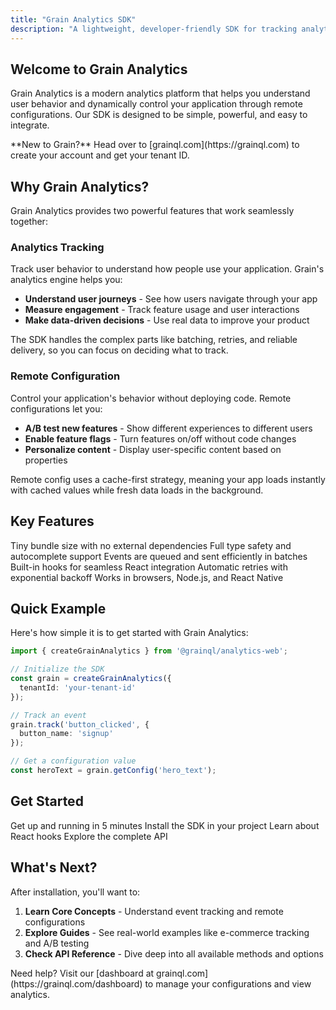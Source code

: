 ```yaml
---
title: "Grain Analytics SDK"
description: "A lightweight, developer-friendly SDK for tracking analytics and managing remote configurations"
---
```


## Welcome to Grain Analytics

Grain Analytics is a modern analytics platform that helps you understand user behavior and dynamically control your application through remote configurations. Our SDK is designed to be simple, powerful, and easy to integrate.

<Note>
  **New to Grain?** Head over to [grainql.com](https://grainql.com) to create your account and get your tenant ID.
</Note>

## Why Grain Analytics?

Grain Analytics provides two powerful features that work seamlessly together:

### Analytics Tracking

Track user behavior to understand how people use your application. Grain's analytics engine helps you:

- **Understand user journeys** - See how users navigate through your app
- **Measure engagement** - Track feature usage and user interactions
- **Make data-driven decisions** - Use real data to improve your product

The SDK handles the complex parts like batching, retries, and reliable delivery, so you can focus on deciding what to track.

### Remote Configuration

Control your application's behavior without deploying code. Remote configurations let you:

- **A/B test new features** - Show different experiences to different users
- **Enable feature flags** - Turn features on/off without code changes
- **Personalize content** - Display user-specific content based on properties

Remote config uses a cache-first strategy, meaning your app loads instantly with cached values while fresh data loads in the background.

## Key Features

<CardGroup cols={2}>
  <Card title="Zero Dependencies" icon="feather">
    Tiny bundle size with no external dependencies
  </Card>
  <Card title="TypeScript First" icon="code">
    Full type safety and autocomplete support
  </Card>
  <Card title="Automatic Batching" icon="layer-group">
    Events are queued and sent efficiently in batches
  </Card>
  <Card title="React Hooks" icon="react">
    Built-in hooks for seamless React integration
  </Card>
  <Card title="Retry Logic" icon="rotate">
    Automatic retries with exponential backoff
  </Card>
  <Card title="Cross-Platform" icon="globe">
    Works in browsers, Node.js, and React Native
  </Card>
</CardGroup>

## Quick Example

Here's how simple it is to get started with Grain Analytics:

```typescript
import { createGrainAnalytics } from '@grainql/analytics-web';

// Initialize the SDK
const grain = createGrainAnalytics({
  tenantId: 'your-tenant-id'
});

// Track an event
grain.track('button_clicked', {
  button_name: 'signup'
});

// Get a configuration value
const heroText = grain.getConfig('hero_text');
```

## Get Started

<CardGroup cols={2}>
  <Card
    title="Quick Start"
    icon="rocket"
    href="/quickstart"
  >
    Get up and running in 5 minutes
  </Card>
  <Card
    title="Installation"
    icon="download"
    href="/installation"
  >
    Install the SDK in your project
  </Card>
  <Card
    title="React Integration"
    icon="react"
    href="/react/overview"
  >
    Learn about React hooks
  </Card>
  <Card
    title="API Reference"
    icon="book"
    href="/api-reference/overview"
  >
    Explore the complete API
  </Card>
</CardGroup>

## What's Next?

After installation, you'll want to:

1. **Learn Core Concepts** - Understand event tracking and remote configurations
2. **Explore Guides** - See real-world examples like e-commerce tracking and A/B testing
3. **Check API Reference** - Dive deep into all available methods and options

<Note>
  Need help? Visit our [dashboard at grainql.com](https://grainql.com/dashboard) to manage your configurations and view analytics.
</Note>
